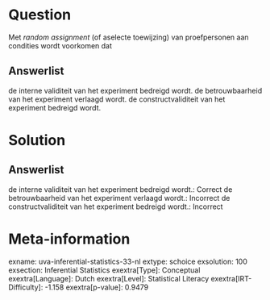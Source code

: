 Question
========

Met *random assignment* (of aselecte toewijzing) van proefpersonen aan
condities wordt voorkomen dat

Answerlist
----------

de interne validiteit van het experiment bedreigd wordt.
de betrouwbaarheid van het experiment verlaagd wordt.
de constructvaliditeit van het experiment bedreigd wordt.

Solution
========

Answerlist
----------

de interne validiteit van het experiment bedreigd wordt.: Correct
de betrouwbaarheid van het experiment verlaagd wordt.: Incorrect
de constructvaliditeit van het experiment bedreigd wordt.: Incorrect

Meta-information
================
exname: uva-inferential-statistics-33-nl
extype: schoice
exsolution: 100
exsection: Inferential Statistics
exextra[Type]: Conceptual
exextra[Language]: Dutch
exextra[Level]: Statistical Literacy
exextra[IRT-Difficulty]: -1.158
exextra[p-value]: 0.9479
